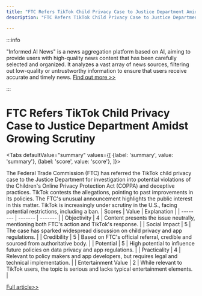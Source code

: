 ```yaml
---
title: "FTC Refers TikTok Child Privacy Case to Justice Department Amidst Growing Scrutiny"
description: "FTC Refers TikTok Child Privacy Case to Justice Department Amidst Growing Scrutiny"

---
```



:::info

"Informed AI News" is a news aggregation platform based on AI, aiming to provide users with high-quality news content that has been carefully selected and organized. It analyzes a vast array of news sources, filtering out low-quality or untrustworthy information to ensure that users receive accurate and timely news.  [Find out more >>](/)

:::

# FTC Refers TikTok Child Privacy Case to Justice Department Amidst Growing Scrutiny


<Tabs
	defaultValue="summary"
	values={[
	{label: 'summary', value: 'summary'},
	{label: 'score', value: 'score'},
]}>
<TabItem value="summary">


The Federal Trade Commission (FTC) has referred the TikTok child privacy case to the Justice Department for investigation into potential violations of the Children's Online Privacy Protection Act (COPPA) and deceptive practices. TikTok contests the allegations, pointing to past improvements in its policies. The FTC's unusual announcement highlights the public interest in this matter. TikTok is increasingly under scrutiny in the U.S., facing potential restrictions, including a ban.
</TabItem>
<TabItem value="score">
	| Scores     | Value   | Explanation |
	| -------- | ------- | ------- |
	| Objectivity  | 4    | Content presents the issue neutrally, mentioning both FTC's action and TikTok's response.    |
	| Social Impact | 5     | The case has sparked widespread discussion on child privacy and app regulations.    |
	| Credibility    | 5    | Based on FTC's official referral, credible and sourced from authoritative body.    |
	| Potential    | 5    | High potential to influence future policies on data privacy and app regulations.    |
	| Practicality    | 4    | Relevant to policy makers and app developers, but requires legal and technical implementation.    |
	| Entertainment Value    | 2    | While relevant to TikTok users, the topic is serious and lacks typical entertainment elements.    |
</TabItem>
</Tabs>

[Full article>>](https://techcrunch.com/2024/06/18/ftc-refers-tiktok-child-privacy-case-to-justice-department/)
